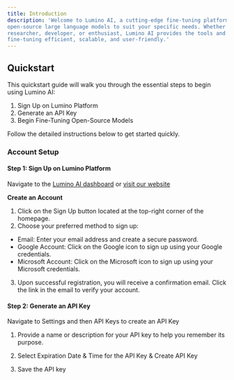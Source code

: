 ```yaml
---
title: Introduction
description: 'Welcome to Lumino AI, a cutting-edge fine-tuning platform that empowers you to customize
open-source large language models to suit your specific needs. Whether you’re an AI
researcher, developer, or enthusiast, Lumino AI provides the tools and infrastructure to make
fine-tuning efficient, scalable, and user-friendly.'
---
```


## Quickstart

This quickstart guide will walk you through the essential steps to begin using Lumino AI:

1. Sign Up on Lumino Platform
2. Generate an API Key
3. Begin Fine-Tuning Open-Source Models

Follow the detailed instructions below to get started quickly.

### Account Setup

#### Step 1: Sign Up on Lumino Platform

Navigate to the [Lumino AI dashboard](https://app.luminolabs.ai/) or [visit our website](https://www.luminolabs.ai/)

**Create an Account**

1. Click on the Sign Up button located at the top-right corner of the homepage.
2. Choose your preferred method to sign up:
  - Email: Enter your email address and create a secure password.
  - Google Account: Click on the Google icon to sign up using your Google
  credentials.
  - Microsoft Account: Click on the Microsoft icon to sign up using your Microsoft
  credentials.

3. Upon successful registration, you will receive a confirmation email. Click the link in the
email to verify your account.

#### Step 2: Generate an API Key

Navigate to Settings and then API Keys to create an API Key

1. Provide a name or description for your API key to help you remember its purpose.

2. Select Expiration Date &amp; Time for the API Key &amp; Create API Key
3. Save the API key
